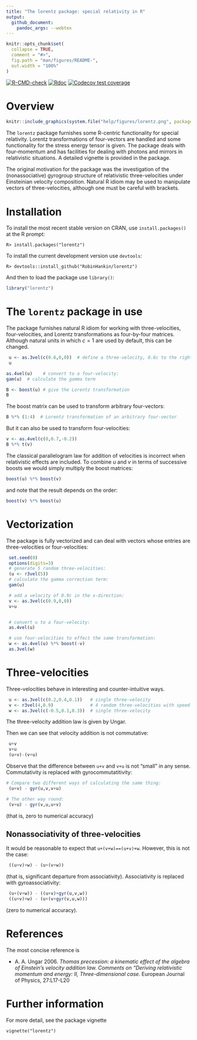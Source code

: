 ---
title: "The lorentz package: special relativity in R"
output:
  github_document:
    pandoc_args: --webtex
---

<!-- README.md is generated from README.Rmd. Please edit that file -->

```{r setup, include = FALSE}
knitr::opts_chunk$set(
  collapse = TRUE,
  comment = "#>",
  fig.path = "man/figures/README-",
  out.width = "100%"
)
```


<!-- badges: start -->
[![R-CMD-check](https://github.com/RobinHankin/lorentz/actions/workflows/R-CMD-check.yaml/badge.svg)](https://github.com/RobinHankin/lorentz/actions/workflows/R-CMD-check.yaml)
[![Rdoc](https://www.rdocumentation.org/badges/version/lorentz)](https://www.rdocumentation.org/packages/lorentz)
[![Codecov test coverage](https://app.codecov.io/gh/RobinHankin/lorentz/branch/master/graph/badge.svg)](https://app.codecov.io/gh/RobinHankin/lorentz/branch/master)
<!-- badges: end -->


# Overview

```{r out.width='20%', out.extra='style="float:right; padding:10px"',echo=FALSE}
knitr::include_graphics(system.file("help/figures/lorentz.png", package = "lorentz"))
```

The `lorentz` package furnishes some R-centric functionality for
special relativity.  Lorentz transformations of four-vectors are
handled and some functionality for the stress energy tensor is given.
The package deals with four-momentum and has facilities for dealing
with photons and mirrors in relativistic situations.  A detailed
vignette is provided in the package.

The original motivation for the package was the investigation of the
(nonassociative) gyrogroup structure of relativistic three-velocities
under Einsteinian velocity composition.  Natural R idiom may be used
to manipulate vectors of three-velocities, although one must be
careful with brackets.


# Installation

To install the most recent stable version on CRAN, use
`install.packages()` at the R prompt:

```
R> install.packages("lorentz")
```


To install the current development version use `devtools`:

```
R> devtools::install_github("RobinHankin/lorentz")
```

And then to load the package use `library()`:


```{r,message=FALSE}
library("lorentz")
```


# The `lorentz` package in use

The package furnishes natural R idiom for working with
three-velocities, four-velocities, and Lorentz transformations as
four-by-four matrices.  Although natural units in which $c=1$ are used
by default, this can be changed.


```{r}
 u <- as.3vel(c(0.6,0,0))  # define a three-velocity, 0.6c to the right
 u

as.4vel(u)    # convert to a four-velocity:
gam(u)  # calculate the gamma term

B <- boost(u) # give the Lorentz transformation
B
```

The boost matrix  can be used to transform arbitrary four-vectors:

```{r}
B %*% (1:4)  # Lorentz transformation of an arbitrary four-vector
```

But it can also be used to transform four-velocities:

```{r}
v <- as.4vel(c(0,0.7,-0.2))
B %*% t(v)
```


The classical parallelogram law for addition of velocities is
incorrect when relativistic effects are included.  To combine $u$ and
$v$ in terms of successive boosts we would simply multiply the boost
matrices:


```{r}
boost(u) %*% boost(v)
```

and note that the result depends on the order:

```{r}
boost(v) %*% boost(u)
```

# Vectorization

The package is fully vectorized and can deal with vectors whose
entries are three-velocities or four-velocities:

```{r}
 set.seed(0)
 options(digits=3)
 # generate 5 random three-velocities:
 (u <- r3vel(5))
 # calculate the gamma correction term:
 gam(u)

 # add a velocity of 0.9c in the x-direction:
 v <- as.3vel(c(0.9,0,0))
 v+u


 # convert u to a four-velocity:
 as.4vel(u)

 # use four-velocities to effect the same transformation:
 w <- as.4vel(u) %*% boost(-v)
 as.3vel(w)
```


# Three-velocities

Three-velocities behave in interesting and counter-intuitive ways.


```{r}
 u <- as.3vel(c(0.2,0.4,0.1))   # single three-velocity
 v <- r3vel(4,0.9)              # 4 random three-velocities with speed 0.9
 w <- as.3vel(c(-0.5,0.1,0.3))  # single three-velocity
```

The three-velocity addition law is given by Ungar.

Then we can see that velocity addition is not commutative:

```{r}
 u+v
 v+u
 (u+v)-(v+u)
```

Observe that the difference between `u+v` and `v+u` is not
"small" in any sense.  Commutativity is replaced with gyrocommutatitivity:

```{r}
# Compare two different ways of calculating the same thing:
 (u+v) - gyr(u,v,v+u)  

# The other way round:
 (v+u) - gyr(v,u,u+v)
``` 

(that is, zero to numerical accuracy)

## Nonassociativity of three-velocities

It would be reasonable to expect that `u+(v+w)==(u+v)+w`.
However, this is not the case:
 
```{r}
 ((u+v)+w) - (u+(v+w))
``` 

(that is, significant departure from associativity).
Associativity is replaced with gyroassociativity:

```{r}
 (u+(v+w)) - ((u+v)+gyr(u,v,w))
 ((u+v)+w) - (u+(v+gyr(v,u,w)))
```

(zero to numerical accuracy).


# References

The most concise reference is

*  A. A. Ungar 2006. _Thomas precession: a kinematic effect of the algebra of Einstein's velocity addition law.  Comments on "Deriving relativistic momentum and energy: II,  Three-dimensional case_.  European Journal of Physics, 27:L17-L20


# Further information
For more detail, see the package vignette

```
vignette("lorentz")
``` 
 

